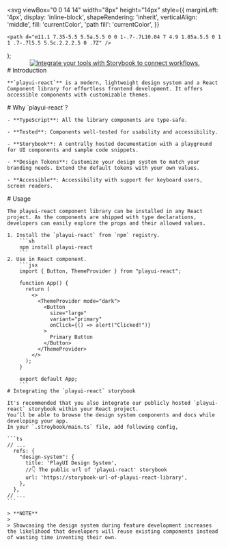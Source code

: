

  <svg
    viewBox="0 0 14 14"
    width="8px"
    height="14px"
    style={{
      marginLeft: '4px',
      display: 'inline-block',
      shapeRendering: 'inherit',
      verticalAlign: 'middle',
      fill: 'currentColor',
      'path fill': 'currentColor',
    }}
  >
    <path d="m11.1 7.35-5.5 5.5a.5.5 0 0 1-.7-.7L10.04 7 4.9 1.85a.5.5 0 1 1 .7-.7l5.5 5.5c.2.2.2.5 0 .7Z" />
  </svg>
);

<div className="" align="center" style={{ padding: '2em' }}>
  <a href="https://example.com" target="_blank">
    <img src={playUILogo} alt="Integrate your tools with Storybook to connect workflows." />
  </a>
</div>

<Meta title="Introduction" />

<div className="sb-container">
  <div className='sb-section-title'>
    # Introduction

    **`playui-react`** is a modern, lightweight design system and a React Component library for effortless frontend development. It offers accessible components with customizable themes.

  </div>
  <div className='sb-section-title'>
    # Why `playui-react`?

    - **TypeScript**: All the library components are type-safe.

    - **Tested**: Components well-tested for usability and accessibility.

    - **Storybook**: A centrally hosted documentation with a playground for UI components and sample code snippets.

    - **Design Tokens**: Customize your design system to match your branding needs. Extend the default tokens with your own values.

    - **Accessible**: Accessibility with support for keyboard users, screen readers.

  </div>
  <div className='sb-section-title'>
    # Usage

    The playui-react component library can be installed in any React project. As the components are shipped with type declarations, developers can easily explore the props and their allowed values.

    1. Install the `playui-react` from `npm` registry.
        ```sh
        npm install playui-react
        ```
    2. Use in React component.
        ```jsx
        import { Button, ThemeProvider } from "playui-react";

        function App() {
          return (
            <>
              <ThemeProvider mode="dark">
                <Button
                  size="large"
                  variant="primary"
                  onClick={() => alert("Clicked!")}
                >
                  Primary Button
                </Button>
              </ThemeProvider>
            </>
          );
        }

        export default App;
        ```
    # Integrating the `playui-react` storybook

    It's recommended that you also integrate our publicly hosted `playui-react` storybook within your React project.
    You’ll be able to browse the design system components and docs while developing your app.
    In your `.stroybook/main.ts` file, add following config,

    ```ts
    // ...
      refs: {
        "design-system": {
          title: 'PlayUI Design System',
          //👇 The public url of 'playui-react' storybook
          url: 'https://storybook-url-of-playui-react-library',
        },
      },
    // ...
    ```

    > **NOTE**
    >
    > Showcasing the design system during feature development increases the likelihood that developers will reuse existing components instead of wasting time inventing their own.

  </div>
</div>

<style>
  {`
  .sb-container {
    margin-bottom: 48px;
  }

  .sb-section {
    width: 100%;
    display: flex;
    flex-direction: row;
    gap: 20px;
  }

  img {
    object-fit: cover;
  }

  .sb-section-title {
    margin-bottom: 32px;
  }

  .sb-section a:not(h1 a, h2 a, h3 a) {
    font-size: 14px;
  }

  .sb-section-item, .sb-grid-item {
    flex: 1;
    display: flex;
    flex-direction: column;
  }

  .sb-section-item-heading {
    padding-top: 20px !important;
    padding-bottom: 5px !important;
    margin: 0 !important;
  }
  .sb-section-item-paragraph {
    margin: 0;
    padding-bottom: 10px;
  }

  .sb-chevron {
    margin-left: 5px;
  }

  .sb-features-grid {
    display: grid;
    grid-template-columns: repeat(2, 1fr);
    grid-gap: 32px 20px;
  }

  .sb-socials {
    display: grid;
    grid-template-columns: repeat(4, 1fr);
  }

  .sb-socials p {
    margin-bottom: 10px;
  }

  .sb-explore-image {
    max-height: 32px;
    align-self: flex-start;
  }

  .sb-addon {
    width: 100%;
    display: flex;
    align-items: center;
    position: relative;
    background-color: #EEF3F8;
    border-radius: 5px;
    border: 1px solid rgba(0, 0, 0, 0.05);
    background: #EEF3F8;
    height: 180px;
    margin-bottom: 48px;
    overflow: hidden;
  }

  .sb-addon-text {
    padding-left: 48px;
    max-width: 240px;
  }

  .sb-addon-text h4 {
    padding-top: 0px;
  }

  .sb-addon-img {
    position: absolute;
    left: 345px;
    top: 0;
    height: 100%;
    width: 200%;
    overflow: hidden;
  }

  .sb-addon-img img {
    width: 650px;
    transform: rotate(-15deg);
    margin-left: 40px;
    margin-top: -72px;
    box-shadow: 0 0 1px rgba(255, 255, 255, 0);
    backface-visibility: hidden;
  }

  @media screen and (max-width: 800px) {
    .sb-addon-img {
      left: 300px;
    }
  }

  @media screen and (max-width: 600px) {
    .sb-section {
      flex-direction: column;
    }

    .sb-features-grid {
      grid-template-columns: repeat(1, 1fr);
    }

    .sb-socials {
      grid-template-columns: repeat(2, 1fr);
    }

    .sb-addon {
      height: 280px;
      align-items: flex-start;
      padding-top: 32px;
      overflow: hidden;
    }

    .sb-addon-text {
      padding-left: 24px;
    }

    .sb-addon-img {
      right: 0;
      left: 0;
      top: 130px;
      bottom: 0;
      overflow: hidden;
      height: auto;
      width: 124%;
    }

    .sb-addon-img img {
      width: 1200px;
      transform: rotate(-12deg);
      margin-left: 0;
      margin-top: 48px;
      margin-bottom: -40px;
      margin-left: -24px;
    }
  }
  `}
</style>
